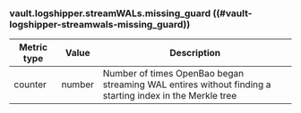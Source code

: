 ### vault.logshipper.streamWALs.missing_guard ((#vault-logshipper-streamwals-missing_guard))

Metric type | Value   | Description
----------- | ------- | -----------
counter     | number  | Number of times OpenBao began streaming WAL entires without finding a starting index in the Merkle tree
